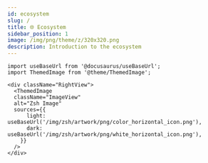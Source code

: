```yaml
---
id: ecosystem
slug: /
title: 🌐 Ecosystem
sidebar_position: 1
image: /img/png/theme/z/320x320.png
description: Introduction to the ecosystem
---
```


<!-- @format -->

```mdx-code-block
import useBaseUrl from '@docusaurus/useBaseUrl';
import ThemedImage from '@theme/ThemedImage';

<div className="RightView">
  <ThemedImage
  className="ImageView"
  alt="Zsh Image"
  sources={{
      light: useBaseUrl('/img/zsh/artwork/png/color_horizontal_icon.png'),
      dark: useBaseUrl('/img/zsh/artwork/png/white_horizontal_icon.png'),
    }}
  />
</div>
```
